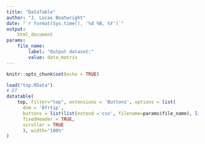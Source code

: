 ```yaml
---
title: "DataTable"
author: "J. Lucas Boatwright"
date: "`r format(Sys.time(), '%d %B, %Y')`"
output: 
    html_document
params:
    file_name: 
        label: "Output dataset:"
        value: data_matrix
---
```


```r
knitr::opts_chunk$set(echo = TRUE)
```

```r
load("top.RData")
# DT
datatable(
    top, filter="top", extensions = 'Buttons', options = list(
      dom = 'Bfrtip',
      buttons = list(list(extend ='csv', filename=params$file_name), list(extend='excel', filename=params$file_name), list(extend='pdf', filename=params$file_name)),
      fixedHeader = TRUE,
      scroller = TRUE
      ), width="100%"
)
```
